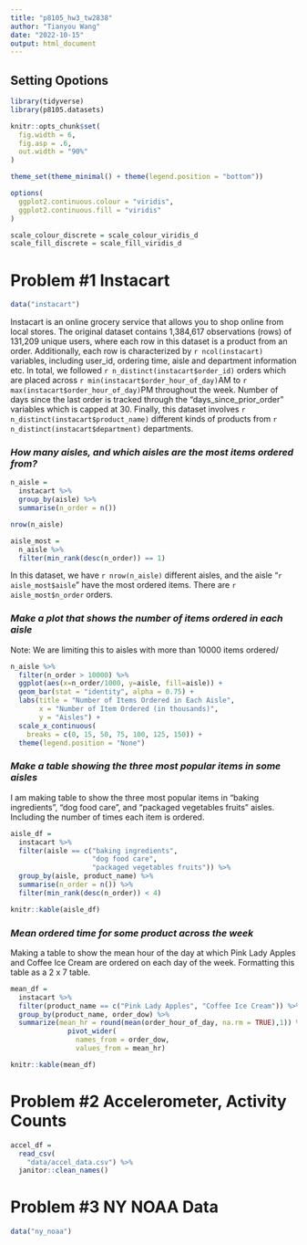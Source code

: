 ```yaml
---
title: "p8105_hw3_tw2838"
author: "Tianyou Wang"
date: "2022-10-15"
output: html_document
---
```


## Setting Opotions

```r
library(tidyverse)
library(p8105.datasets)

knitr::opts_chunk$set(
  fig.width = 6,
  fig.asp = .6,
  out.width = "90%"
)

theme_set(theme_minimal() + theme(legend.position = "bottom"))

options(
  ggplot2.continuous.colour = "viridis",
  ggplot2.continuous.fill = "viridis"
)

scale_colour_discrete = scale_colour_viridis_d
scale_fill_discrete = scale_fill_viridis_d
```



# Problem #1 Instacart

```r
data("instacart")
```

Instacart is an online grocery service that allows you to shop online from local stores. The original dataset contains 1,384,617 observations (rows) of 131,209 unique users, where each row in this dataset is a product from an order. Additionally, each row is characterized by `r ncol(instacart)` variables, including user_id, ordering time, aisle and department information etc. In total, we followed `r n_distinct(instacart$order_id)` orders which are placed across `r min(instacart$order_hour_of_day)`AM to `r max(instacart$order_hour_of_day)`PM throughout the week. Number of days since the last order is tracked through the "days_since_prior_order" variables which is capped at 30. Finally, this dataset involves `r n_distinct(instacart$product_name)` different kinds of products from `r n_distinct(instacart$department)` departments.



### *How many aisles, and which aisles are the most items ordered from?*

```r
n_aisle = 
  instacart %>% 
  group_by(aisle) %>% 
  summarise(n_order = n())

nrow(n_aisle)

aisle_most = 
  n_aisle %>% 
  filter(min_rank(desc(n_order)) == 1)
```

In this dataset, we have `r nrow(n_aisle)` different aisles, and the aisle "`r aisle_most$aisle`" have the most ordered items. There are `r aisle_most$n_order` orders.



### *Make a plot that shows the number of items ordered in each aisle*
Note: We are limiting this to aisles with more than 10000 items ordered/

```r
n_aisle %>%
  filter(n_order > 10000) %>% 
  ggplot(aes(x=n_order/1000, y=aisle, fill=aisle)) +
  geom_bar(stat = "identity", alpha = 0.75) +
  labs(title = "Number of Items Ordered in Each Aisle",
       x = "Number of Item Ordered (in thousands)",
       y = "Aisles") +
  scale_x_continuous(
    breaks = c(0, 15, 50, 75, 100, 125, 150)) +
  theme(legend.position = "None")
```



### *Make a table showing the three most popular items in some aisles*
I am making table to show the three most popular items in “baking ingredients”, “dog food care”, and “packaged vegetables fruits” aisles. Including the number of times each item is ordered.

```r
aisle_df =
  instacart %>% 
  filter(aisle == c("baking ingredients", 
                    "dog food care", 
                    "packaged vegetables fruits")) %>% 
  group_by(aisle, product_name) %>% 
  summarise(n_order = n()) %>% 
  filter(min_rank(desc(n_order)) < 4)
```

```r
knitr::kable(aisle_df)
```



### *Mean ordered time for some product across the week*
Making a table to show the mean hour of the day at which Pink Lady Apples and Coffee Ice Cream are ordered on each day of the week. Formatting this table as a 2 x 7 table.

```r
mean_df =
  instacart %>% 
  filter(product_name == c("Pink Lady Apples", "Coffee Ice Cream")) %>% 
  group_by(product_name, order_dow) %>% 
  summarize(mean_hr = round(mean(order_hour_of_day, na.rm = TRUE),1)) %>%
              pivot_wider(
                names_from = order_dow, 
                values_from = mean_hr)

knitr::kable(mean_df)              
```








# Problem #2 Accelerometer, Activity Counts

```r
accel_df = 
  read_csv(
    "data/accel_data.csv") %>% 
  janitor::clean_names()
```














# Problem #3 NY NOAA Data

```r
data("ny_noaa")
```


